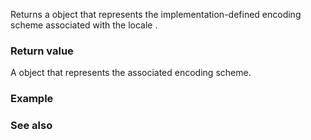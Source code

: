 {{cpp/locale/locale/title|encoding}}
{{cpp/locale/locale/navbar}}
{{ddcl|
std::text_encoding encoding() const;
}}

Returns a {{ltt std|cpp/locale/text_encoding}} object that represents the implementation-defined encoding scheme associated with the locale {{c|*this}}.

===Return value===
A {{ltt std|cpp/locale/text_encoding}} object that represents the associated encoding scheme.

===Example===
{{example}}

===See also===
{{dsc begin}}
{{dsc inc|cpp/locale/text_encoding/dsc literal}}
{{dsc end}}

{{langlinks|de|es|fr|it|ja|pt|ru|zh}}